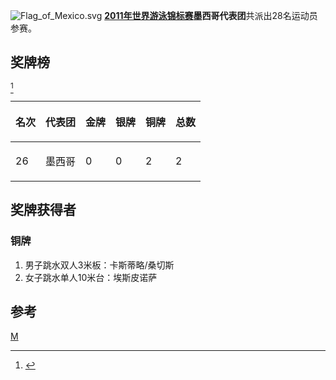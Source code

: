 [[Image:Flag_of_Mexico.svg|thumb]]
'''[[2011年世界游泳锦标赛|2011年世界游泳锦标赛]]墨西哥代表团'''共派出28名运动员参赛。

==奖牌榜==
<ref>{{cite web |url=http://www.shanghai-fina2011.com/medal/index.html |title=存档副本 |accessdate=2011-07-26 |deadurl=yes |archiveurl=https://web.archive.org/web/20110720093114/http://www.shanghai-fina2011.com/medal/index.html |archivedate=2011-07-20 }}</ref>
{| class="wikitable"
|-
! 名次 !! 代表团 !! 金牌 !! 银牌 !! 铜牌 !! 总数
|-
| 26 || 墨西哥 || 0 || 0 || 2 || 2
|}
==奖牌获得者==
===铜牌===
#男子跳水双人3米板：卡斯蒂略/桑切斯
#女子跳水单人10米台：埃斯皮诺萨

==参考==
<references/>
[[分类:2011年世界游泳锦标赛代表团|M]]
{{2011年世界游泳锦标赛代表团}}